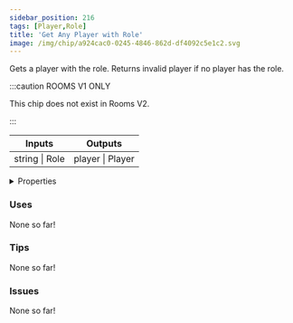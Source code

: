 ```yaml
---
sidebar_position: 216
tags: [Player,Role]
title: 'Get Any Player with Role'
image: /img/chip/a924cac0-0245-4846-862d-df4092c5e1c2.svg
---
```


Gets a player with the role. Returns invalid player if no player has the role.

:::caution ROOMS V1 ONLY
    
This chip does not exist in Rooms V2.

:::


<IChip uuid="a924cac0-0245-4846-862d-df4092c5e1c2"/>

<table><thead><tr><th>Inputs</th><th>Outputs</th></tr></thead><tbody><tr><td>string | Role</td><td>player | Player</td></tr></tbody></table>

<details>
  <summary>Properties</summary>
  <div>
    <div>
    <table>
      <tbody>
        <tr>
          <td>Is beta required?</td>
          <td>No</td>
        </tr>
        <tr>
          <td>Is chip a trolling risk?</td>
          <td>No</td>
        </tr>
        <tr>
          <td>Is chip a role assignment risk?</td>
          <td>No</td>
        </tr>
        <tr>
          <td>Chip UUID</td>
          <td>a924cac0-0245-4846-862d-df4092c5e1c2</td>
        </tr>
        <tr>
          <td>Room availability</td>
          <td>Rooms V1 only</td>
        </tr>
      </tbody>
    </table>
    </div>
  </div>
</details>

### Uses

None so far!

### Tips

None so far!

### Issues

None so far!